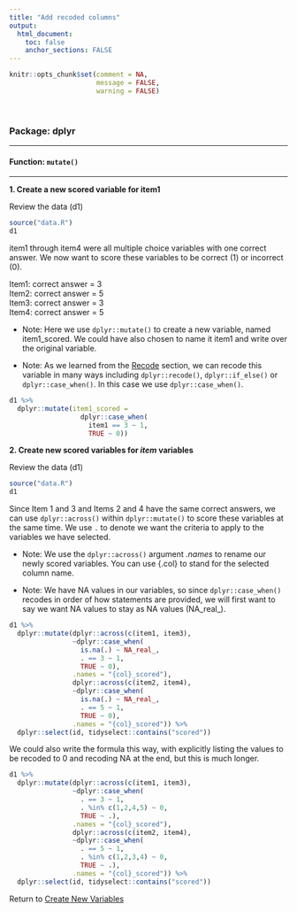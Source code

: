 ```yaml
---
title: "Add recoded columns"
output: 
  html_document:
    toc: false
    anchor_sections: FALSE
---
```


```r
knitr::opts_chunk$set(comment = NA,
                      message = FALSE,
                      warning = FALSE)
```

<br>

### Package: dplyr

---

#### Function: `mutate()`

---

**1\. Create a new scored variable for item1**

Review the data (d1)

```r

source("data.R")
d1

```

item1 through item4 were all multiple choice variables with one correct answer. We now want to score these variables to be correct (1) or incorrect (0).

Item1: correct answer = 3  
Item2: correct answer = 5  
Item3: correct answer = 3  
Item4: correct answer = 5  

* Note: Here we use `dplyr::mutate()` to create a new variable, named item1_scored. We could have also chosen to name it item1 and write over the original variable.

* Note: As we learned from the [Recode](https://github.com/Cghlewis/data-wrangling-functions/wiki/Recode) section, we can recode this variable in many ways including `dplyr::recode()`, `dplyr::if_else()` or `dplyr::case_when()`. In this case we use `dplyr::case_when()`.

```r

d1 %>%
  dplyr::mutate(item1_scored = 
                  dplyr::case_when(
                    item1 == 3 ~ 1,
                    TRUE ~ 0))

```


**2\. Create new scored variables for _item_ variables**

Review the data (d1)

```r

source("data.R")
d1

```

Since Item 1 and 3 and Items 2 and 4 have the same correct answers, we can use `dplyr::across()` within `dplyr::mutate()` to score these variables at the same time. We use `.` to denote we want the criteria to apply to the variables we have selected.

* Note: We use the `dplyr::across()` argument *.names* to rename our newly scored variables. You can use {.col} to stand for the selected column name.

* Note: We have NA values in our variables, so since `dplyr::case_when()` recodes in order of how statements are provided, we will first want to say we want NA values to stay as NA values (NA_real_).

```r

d1 %>%
  dplyr::mutate(dplyr::across(c(item1, item3),
                ~dplyr::case_when(
                  is.na(.) ~ NA_real_,
                  . == 3 ~ 1,
                  TRUE ~ 0),
                .names = "{col}_scored"),
                dplyr::across(c(item2, item4),
                ~dplyr::case_when(
                  is.na(.) ~ NA_real_,
                  . == 5 ~ 1,
                  TRUE ~ 0),
                .names = "{col}_scored")) %>%
  dplyr::select(id, tidyselect::contains("scored"))

```

We could also write the formula this way, with explicitly listing the values to be recoded to 0 and recoding NA at the end, but this is much longer.

```r

d1 %>%
  dplyr::mutate(dplyr::across(c(item1, item3),
                ~dplyr::case_when(
                  . == 3 ~ 1,
                  . %in% c(1,2,4,5) ~ 0,
                  TRUE ~ .),
                .names = "{col}_scored"),
                dplyr::across(c(item2, item4),
                ~dplyr::case_when(
                  . == 5 ~ 1,
                  . %in% c(1,2,3,4) ~ 0,
                  TRUE ~ .),
                .names = "{col}_scored")) %>%
  dplyr::select(id, tidyselect::contains("scored"))

```


Return to [Create New Variables](https://github.com/Cghlewis/data-wrangling-functions/wiki/Create New Variables)

